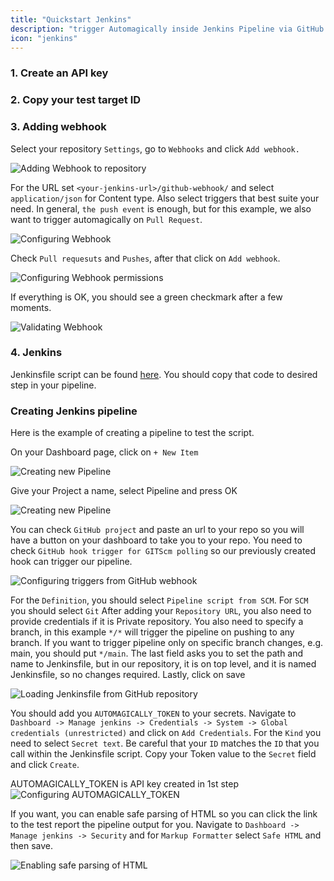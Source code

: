 ```yaml
---
title: "Quickstart Jenkins"
description: "trigger Automagically inside Jenkins Pipeline via GitHub webhook"
icon: "jenkins"
---
```


### 1. Create an API key

<Snippet file="snippet-apiKey.mdx" />

### 2. Copy your test target ID

<Snippet file="snippet-testTarget.mdx" />

### 3. Adding webhook

Select your repository `Settings`, go to `Webhooks` and click `Add webhook.`

<Frame caption="Adding Webhook to repository, screenshot 07/2023">
  <img
    src="/images/Webhook-01.png"
    alt="Adding Webhook to repository"
  />
</Frame>

For the  URL set `<your-jenkins-url>/github-webhook/` and select `application/json` for Content type.
Also select triggers that best suite your need. 
In general, `the push event` is enough, but for this example, we also want to trigger automagically on `Pull Request`.

<Frame caption="Configuring Webhook, screenshot 07/2023">
  <img
    src="/images/Webhook-02.png"
    alt="Configuring Webhook"
  />
</Frame>

Check `Pull requesuts` and `Pushes`, after that click on `Add webhook`.

<Frame caption="Configuring Webhook permissions, screenshot 07/2023">
  <img
    src="/images/Webhook-03.png"
    alt="Configuring Webhook permissions"
  />
</Frame>

If everything is OK, you should see a green checkmark after a few moments.

<Frame caption="Validating Webhook, screenshot 07/2023">
  <img
    src="/images/Webhook-04.png"
    alt="Validating Webhook"
  />
</Frame>

### 4. Jenkins

Jenkinsfile script can be found [here](https://github.com/OctoMind-dev/jenkins-integration/blob/main/Jenkinsfile).
You should copy that code to desired step in your pipeline.

### Creating Jenkins pipeline

Here is the example of creating a pipeline to test the script.

On your Dashboard page, click on `+ New Item`

<Frame caption="Creating new Pipeline, Jenkins 2.401.2">
  <img
    src="/images/Jenkins-01.png"
    alt="Creating new Pipeline"
  />
</Frame>

Give your Project a name, select Pipeline and press OK

<Frame caption="Creating new Pipeline, Jenkins 2.401.2">
  <img
    src="/images/Jenkins-02.png"
    alt="Creating new Pipeline"
  />
</Frame>

You can check `GitHub project` and paste an url to your repo so you will have a button on your dashboard to take you to your repo.
You need to check `GitHub hook trigger for GITScm polling` so our previously created hook can trigger our pipeline.

<Frame caption="Configuring triggers from GitHub webhook, Jenkins 2.401.2">
  <img
    src="/images/Jenkins-03.png"
    alt="Configuring triggers from GitHub webhook"
  />
</Frame>

For the `Definition`, you should select `Pipeline script from SCM`.
For `SCM` you should select `Git`
After adding your `Repository URL`, you also need to provide credentials if it is Private repository.
You also need to specify a branch, in this example `*/*` will trigger the pipeline on pushing to any branch.
If you want to trigger pipeline only on specific branch changes, e.g. main, you should put `*/main`.
The last field asks you to set the path and name to Jenkinsfile, but in our repository, it is on top level, and it is named Jenkinsfile, so no changes required.
Lastly, click on save

<Frame caption="Loading Jenkinsfile from GitHub repository, Jenkins 2.401.2">
  <img
    src="/images/Jenkins-04.png"
    alt="Loading Jenkinsfile from GitHub repository"
  />
</Frame>

You should add you `AUTOMAGICALLY_TOKEN` to your secrets. Navigate to `Dashboard -> Manage jenkins -> Credentials -> System -> Global credentials (unrestricted)` and click on `Add Credentials`.
For the `Kind` you need to select `Secret text`. Be careful that your `ID` matches the `ID` that you call within the Jenkinsfile script. Copy your Token value to the `Secret` field and click `Create`.

<Tip>
  AUTOMAGICALLY_TOKEN is API key created in 1st step 
</Tip>

<Frame caption="Configuring AUTOMAGICALLY_TOKEN, Jenkins 2.401.2">
  <img
    src="/images/Jenkins-05.png"
    alt="Configuring AUTOMAGICALLY_TOKEN"
  />
</Frame>

If you want, you can enable safe parsing of HTML so you can click the link to the test report the pipeline output for you.
Navigate to `Dashboard -> Manage jenkins -> Security` and for `Markup Formatter` select `Safe HTML` and then save.

<Frame caption="Enabling safe parsing of HTML, Jenkins 2.401.2">
  <img
    src="/images/Jenkins-05.png"
    alt="Enabling safe parsing of HTML"
  />
</Frame>
